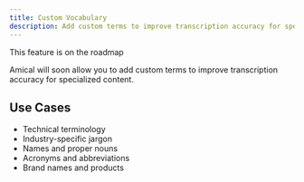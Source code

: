 ```yaml
---
title: Custom Vocabulary
description: Add custom terms to improve transcription accuracy for specialized content
---
```


<Callout title="Coming soon">This feature is on the roadmap</Callout>

Amical will soon allow you to add custom terms to improve transcription accuracy for specialized content.


## Use Cases

- Technical terminology
- Industry-specific jargon
- Names and proper nouns
- Acronyms and abbreviations
- Brand names and products

